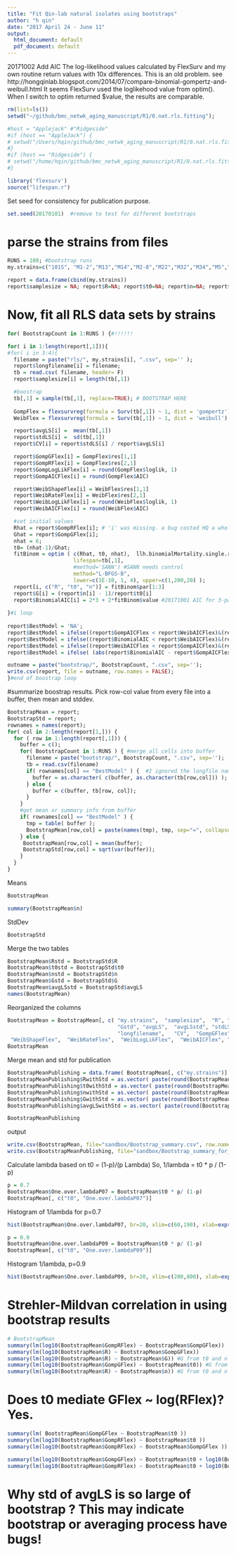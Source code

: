 ```yaml
---
title: "Fit Qin-lab natural isolates using bootstraps"
author: "h qin"
date: "2017 April 24 - June 11"
output:
  html_document: default
  pdf_document: default
---
```


20171002 Add AIC 
The log-likelihood values calculated by FlexSurv and my own routine return values with 10x differences. This is an old problem. 
see http://hongqinlab.blogspot.com/2014/07/compare-binomial-gompertz-and-weibull.html 
It seems FlexSurv used the loglikehood value from optim(). When I switch to optim returned $value, the results are comparable. 


```r
rm(list=ls())
setwd("~/github/bmc_netwk_aging_manuscript/R1/0.nat.rls.fitting");

#host = "Applejack" #"Ridgeside"
#if (host == "AppleJack") {
# setwd("/Users/hqin/github/bmc_netwk_aging_manuscript/R1/0.nat.rls.fitting");
#}
#if (host == "Ridgeside") {
# setwd("/home/hqin/github/bmc_netwk_aging_manuscript/R1/0.nat.rls.fitting");
#}

library('flexsurv')
source("lifespan.r")
```

Set seed for consistency for publication purpose.  
```r
set.seed(20170101)  #remove to test for different bootstraps
```

# parse the strains from files

```r
RUNS = 100; #bootstrap runs
my.strains=c("101S", "M1-2","M13","M14","M2-8","M22","M32","M34","M5","M8","RM112N","S288c","SGU57", "YPS128","YPS163")

report = data.frame(cbind(my.strains))
report$samplesize = NA; report$R=NA; report$t0=NA; report$n=NA; report$G=NA; report$longfilename=NA; 

```


# Now, fit all RLS data sets by strains

```r
for( BootstrapCount in 1:RUNS ) {#!!!!!!

for( i in 1:length(report[,1])){
#for( i in 3:4){
  filename = paste("rls/", my.strains[i], ".csv", sep='' ); 
  report$longfilename[i] = filename; 
  tb = read.csv( filename, header= F)
  report$samplesize[i] = length(tb[,1])

  #boostrap 
  tb[,1] = sample(tb[,1], replace=TRUE); # BOOTSTRAP HERE
  
  GompFlex = flexsurvreg(formula = Surv(tb[,1]) ~ 1, dist = 'gompertz')
  WeibFlex = flexsurvreg(formula = Surv(tb[,1]) ~ 1, dist = 'weibull')

  report$avgLS[i] =  mean(tb[,1])
  report$stdLS[i] =  sd(tb[,1])
  report$CV[i] = report$stdLS[i] / report$avgLS[i]

  report$GompGFlex[i] = GompFlex$res[1,1]
  report$GompRFlex[i] = GompFlex$res[2,1]
  report$GompLogLikFlex[i] = round(GompFlex$loglik, 1)
  report$GompAICFlex[i] = round(GompFlex$AIC)

  report$WeibShapeFlex[i] = WeibFlex$res[1,1]
  report$WeibRateFlex[i] = WeibFlex$res[2,1]
  report$WeibLogLikFlex[i] = round(WeibFlex$loglik, 1)  
  report$WeibAICFlex[i] = round(WeibFlex$AIC)

  #set initial values
  Rhat = report$GompRFlex[i]; # 'i' was missing. a bug costed HQ a whole afternoon.
  Ghat = report$GompGFlex[i];
  nhat = 6;  
  t0= (nhat-1)/Ghat;
  fitBinom = optim ( c(Rhat, t0, nhat),  llh.binomialMortality.single.run, 
                     lifespan=tb[,1], 
                     #method='SANN') #SANN needs control  
                     method="L-BFGS-B", 
                     lower=c(1E-10, 1, 4), upper=c(1,200,20) );  
  report[i, c("R", "t0", "n")] = fitBinom$par[1:3]
  report$G[i] = (report$n[i] - 1)/report$t0[i]
  report$BinomialAIC[i] = 2*3 + 2*fitBinom$value #20171001 AIC for 3-parameter binomial aging model
  
}#i loop
  
report$BestModel = 'NA';
report$BestModel = ifelse((report$GompAICFlex < report$WeibAICFlex)&(report$GompAICFlex < report$BinomialAIC), "Gomp", report$BestModel)
report$BestModel = ifelse((report$BinomialAIC < report$WeibAICFlex)&(report$BinomialAIC < report$GompAICFlex), "Binom", report$BestModel)
report$BestModel = ifelse((report$WeibAICFlex < report$GompAICFlex)&(report$WeibAICFlex < report$BinomialAIC), "Weib", report$BestModel)
report$BestModel = ifelse( (abs(report$BinomialAIC - report$GompAICFlex)<2 ) | (abs(report$BinomialAIC-report$WeibAICFlex)<2 ), "bin<2", report$BestModel)

outname = paste("bootstrap/", BootstrapCount, ".csv", sep='');
write.csv(report, file = outname, row.names = FALSE);
}#end of boostrap loop

```

#summarize boostrap results. 
Pick row-col value from every file into a buffer, then mean and stddev. 

```r
BootstrapMean = report; 
BootstrapStd = report;
rownames = names(report);
for( col in 2:length(report[1,])) {
  for ( row in 1:length(report[,1])) {
    buffer = c();
    for( BootstrapCount in 1:RUNS ) { #merge all cells into buffer
      filename = paste("bootstrap/", BootstrapCount, ".csv", sep='');
      tb = read.csv(filename)
      if( rownames[col] == "BestModel" ) {  #I ignored the longfile name columns for the summary output
        buffer = as.character( c(buffer, as.character(tb[row,col])) );
      } else {
        buffer = c(buffer, tb[row, col]); 
      }
    }
    #get mean or summary info from buffer
    if( rownames[col] == "BestModel" ) {
      tmp = table( buffer );
      BootstrapMean[row,col] = paste(names(tmp), tmp, sep="=", collapse = ":");
    } else {
     BootstrapMean[row,col] = mean(buffer);
     BootstrapStd[row,col] = sqrt(var(buffer));
    }
  }  
}

```

Means 
```r
BootstrapMean
```


```r
summary(BootstrapMean$n)
```

StdDev
```r
BootstrapStd
```

Merge the two tables
```r
BootstrapMean$Rstd = BootstrapStd$R
BootstrapMean$t0std = BootstrapStd$t0
BootstrapMean$nstd = BootstrapStd$n
BootstrapMean$Gstd = BootstrapStd$G
BootstrapMean$avgLSstd = BootstrapStd$avgLS
names(BootstrapMean)
```

Reorganized the columns
```r
BootstrapMean = BootstrapMean[, c( "my.strains",  "samplesize",  "R", "Rstd",  "t0",  "t0std",  "n",  "nstd",   "G",  
                                   "Gstd", "avgLS",  "avgLSstd", "stdLS",   "BestModel",  
                                   "longfilename",   "CV",  "GompGFlex",  "GompRFlex",  "GompLogLikFlex", 
 "WeibShapeFlex",  "WeibRateFlex",  "WeibLogLikFlex",  "WeibAICFlex", "GompAICFlex", "BinomialAIC"  )];
BootstrapMean
```

Merge mean and std for publication
```r
BootstrapMeanPublishing = data.frame( BootstrapMean[, c("my.strains")] )
BootstrapMeanPublishing$RwithStd = as.vector( paste(round(BootstrapMean$R, 4), round(BootstrapMean$Rstd,4), sep=" +/- ") );
BootstrapMeanPublishing$t0withStd = as.vector( paste(round(BootstrapMean$t0, 1), round(BootstrapMean$t0std,1), sep=" +/- ") );
BootstrapMeanPublishing$nwithStd = as.vector( paste(round(BootstrapMean$n, 1), round(BootstrapMean$nstd,3), sep=" +/- ") );
BootstrapMeanPublishing$GwithStd = as.vector( paste(round(BootstrapMean$G, 2), round(BootstrapMean$Gstd,3), sep=" +/- ") );
BootstrapMeanPublishing$avgLSwithStd = as.vector( paste(round(BootstrapMean$avgLS, 2), round(BootstrapMean$avgLSstd,3), sep=" +/- ") );

BootstrapMeanPublishing
```

output
```r
write.csv(BootstrapMean, file="sandbox/Bootstrap_summary.csv", row.names = FALSE)
write.csv(BootstrapMeanPublishing, file="sandbox/Bootstrap_summary_for_publication.csv", row.names = FALSE)

```

Calculate lambda based on t0 = (1-p)/(p Lambda)
So, 1/lambda = t0 * p / (1-p)

```r
p = 0.7
BootstrapMean$One.over.lambdaP07 = BootstrapMean$t0 * p/ (1-p)
BootstrapMean[, c("t0", "One.over.lambdaP07")]
```

Histogram of 1/lambda for p=0.7
```r
hist(BootstrapMean$One.over.lambdaP07, br=20, xlim=c(60,190), xlab=expression(paste("1/",lambda) ), main=expression(paste("Histogram of 1/",lambda, " when p=0.7")))
```

```r
p = 0.9
BootstrapMean$One.over.lambdaP09 = BootstrapMean$t0 * p/ (1-p)
BootstrapMean[, c("t0", "One.over.lambdaP09")]
```

Histogram 1/lambda, p=0.9
```r
hist(BootstrapMean$One.over.lambdaP09, br=20, xlim=c(200,800), xlab=expression(paste("1/",lambda) ), main=expression(paste("Histogram of 1/",lambda, " when p=0.9")))
```
# Strehler-Mildvan correlation in using bootstrap results
```r
# BootstrapMean
summary(lm(log10(BootstrapMean$GompRFlex) ~ BootstrapMean$GompGFlex))
summary(lm(log10(BootstrapMean$R) ~ BootstrapMean$GompGFlex))
summary(lm(log10(BootstrapMean$R) ~ BootstrapMean$G)) #G from t0 and n 
summary(lm(log10(BootstrapMean$GompGFlex) ~ BootstrapMean$t0)) #G from t0 and n 
summary(lm(log10(BootstrapMean$R) ~ BootstrapMean$n)) #G from t0 and n 
```

# Does t0 mediate GFlex ~ log(RFlex)? Yes. 
```r
summary(lm( BootstrapMean$GompGFlex ~ BootstrapMean$t0 ))
summary(lm(log10(BootstrapMean$GompRFlex) ~ BootstrapMean$t0 ))
summary(lm(log10(BootstrapMean$GompRFlex) ~ BootstrapMean$GompGFlex ))

summary(lm(log10(BootstrapMean$GompGFlex) ~ BootstrapMean$t0 + log10(BootstrapMean$GompRFlex)))
summary(lm(log10(BootstrapMean$GompRFlex) ~ BootstrapMean$t0 + log10(BootstrapMean$GompGFlex))) #not significant. 
```

# Why std of avgLS is so large of bootstrap ? This may indicate bootstrap or averaging process have bugs! 





